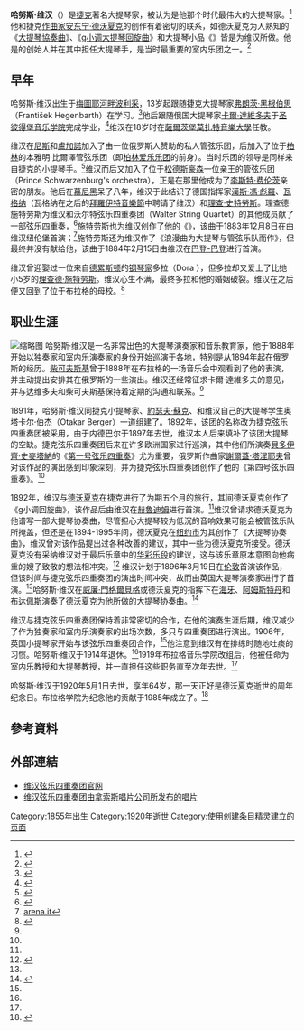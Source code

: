 {{Infobox Musical artist <!-- See Wikipedia:WikiProject_Musicians -->
| Name                = 哈努斯·维汉<br>Hanuš Wihan
| Img                 = File:Hanuš Wihan.jpg
| Img_capt            = 
| Img_size            = 
| Landscape           = 
| Background          = 演奏者
| 出生日期               = {{birth date|1855|6|5}}<br>{{flag|Austrian Empire}}[[梅圖耶河畔波利采|梅圖耶河畔波利采]]
| 逝世日期               = {{death date and age|1920|5|1|1855|6|5}}<br>{{flag|Czechoslovakia}}[[布拉格|布拉格]]
| Instrument          = [[大提琴|大提琴]]
| Voice_type          = 
| Genre               = 
| Occupation          = 大提琴家
}}

'''哈努斯·维汉'''（{{lang-en|Hanuš Wihan}}）是[[捷克|捷克]]著名大提琴家，被认为是他那个时代最伟大的大提琴家。<ref name=quartet>{{Cite web |url=http://www.wihanquartet.com/biographs/Wihanpop.html |title=Wihan Quartet |access-date=2021-04-10 |archive-date=2008-12-23 |archive-url=https://web.archive.org/web/20081223103451/http://www.wihanquartet.com/biographs/Wihanpop.html |dead-url=yes }}</ref>他和捷克[[作曲家|作曲家]][[安东宁·德沃夏克|安东宁·德沃夏克]]的创作有着密切的联系，如德沃夏克为人熟知的《[[大提琴協奏曲_(德沃夏克)|大提琴協奏曲]]》、《[[g小调大提琴回旋曲_(德沃夏克)|g小调大提琴回旋曲]]》和大提琴小品《{{link-en|寂静的森林|Silent Woods}}》皆是为维汉所做。他是{{link-en|捷克弦乐四重奏团|Czech String Quartet}}的创始人并在其中担任大提琴手，是当时最重要的室内乐团之一。<ref>{{cite news |title=The King of the Cello Repertoire |url=https://coloradomusicfestival.org/the-king-of-the-cello-repertoire/ |accessdate=2021-04-10 |work=Colorado Music Festival |date=July 31, 2018 |archive-date=2021-04-10 |archive-url=https://web.archive.org/web/20210410232932/https://coloradomusicfestival.org/the-king-of-the-cello-repertoire/ |dead-url=no }}</ref>

== 早年 ==
哈努斯·维汉出生于[[梅圖耶河畔波利采|梅圖耶河畔波利采]]，13岁起跟随捷克大提琴家[[弗朗茨·黑根伯思|弗朗茨·黑根伯思]]（František Hegenbarth）在{{link-en|布拉格音乐学院|Prague Conservatory}}学习。<ref name=campbell>{{Cite web |url=https://books.google.com/books?id=44-BX0GpoxwC&pg=PA57&lpg=PA57&dq=hanus+wihan&source=bl&ots=gWMbl14aWk&sig=7LNB5Yg0516FpNJXng64Nqr3pVs&hl=en&ei=Kam8SaTBL5im6wPTuP3qBA&sa=X&oi=book_result&resnum=3&ct=result#PPA58,M1 |title=Margaret Campbell, The Great Cellists |access-date=2021-04-11 |archive-date=2021-04-11 |archive-url=https://web.archive.org/web/20210411230852/https://books.google.com/books?id=44-BX0GpoxwC&pg=PA57&lpg=PA57&dq=hanus+wihan&source=bl&ots=gWMbl14aWk&sig=7LNB5Yg0516FpNJXng64Nqr3pVs&hl=en&ei=Kam8SaTBL5im6wPTuP3qBA&sa=X&oi=book_result&resnum=3&ct=result#PPA58,M1 |dead-url=no }}</ref>他后跟随俄国大提琴家[[卡爾·尤利耶維奇·達維多夫|卡爾·達維多夫]]于[[圣彼得堡音乐学院|圣彼得堡音乐学院]]完成学业，<ref name=maisky>{{Cite web |url=http://www2.deutschegrammophon.com/special/insights.htms?ID=maisky-morgen |title=Maisky-Gililov |access-date=2021-04-11 |archive-date=2011-07-09 |archive-url=https://web.archive.org/web/20110709020022/http://www.deutschegrammophon.com/special/insights.htms?ID=maisky-morgen |dead-url=yes }}</ref>维汉在18岁时在[[薩爾茨堡莫扎特音樂大學|薩爾茨堡莫扎特音樂大學]]任教。

维汉在[[尼斯|尼斯]]和[[盧加諾|盧加諾]]加入了由一位俄罗斯人赞助的私人管弦乐团，后加入了位于[[柏林|柏林]]的本雅明·比爾澤管弦乐团（即[[柏林爱乐乐团|柏林爱乐乐团]]的前身）。当时乐团的领导是同样来自捷克的小提琴手{{link-en|卡雷尔·哈利什|Karel Halíř}}。<ref name=wihan>{{Cite web |url=http://www.cellist.nl/database/showcellist.asp?id=682 |title=www.cellist.nl |access-date=2021-04-11 |archive-date=2013-10-29 |archive-url=https://web.archive.org/web/20131029212110/http://www.cellist.nl/database/showcellist.asp?id=682 |dead-url=no }}</ref>维汉而后又加入了位于[[松德斯豪森|松德斯豪森]]一位亲王的管弦乐团（Prince Schwarzenburg's orchestra），正是在那里他成为了[[李斯特·费伦茨|李斯特·费伦茨]]亲密的朋友。他后在[[慕尼黑|慕尼黑]]呆了八年，维汉于此结识了德国指挥家[[漢斯·馮·彪羅|漢斯·馮·彪羅]]、[[理察·華格納|瓦格纳]]（瓦格纳在之后的[[拜羅伊特音樂節|拜羅伊特音樂節]]中聘请了维汉）和[[理查·史特勞斯|理查·史特勞斯]]。理查德·施特劳斯为维汉和沃尔特弦乐四重奏团（Walter String Quartet）的其他成员献了一部弦乐四重奏，<ref>{{Cite web |url=http://imslp.org/wiki/String_Quartet_in_A_major,_Op.2_(Strauss,_Richard) |title=IMSLP |access-date=2021-04-11 |archive-date=2021-05-07 |archive-url=https://web.archive.org/web/20210507145749/https://imslp.org/wiki/String_Quartet_in_A_major,_Op.2_(Strauss,_Richard) |dead-url=no }}</ref>施特劳斯也为维汉创作了他的《{{link-en|大提琴奏鸣曲 (施特劳斯)|Cello Sonata (Strauss)|大提琴奏鸣曲}}》，该曲于1883年12月8日在由维汉纽伦堡首演；<ref>[http://www.arena.it/en-US/PersonnelDetailen.html?idpersonnel=89 arena.it]</ref>施特劳斯还为维汉作了《浪漫曲为大提琴与管弦乐队而作》，但最终并没有献给他，该曲于1884年2月15日由维汉在[[巴登-巴登|巴登-巴登]]进行首演。

维汉曾迎娶过一位来自[[德累斯顿|德累斯顿]]的[[钢琴家|钢琴家]]多拉（Dora ），但多拉却又爱上了比她小5岁的[[理查德·施特劳斯|理查德·施特劳斯]]。维汉心生不满，最终多拉和他的婚姻破裂。维汉在之后便又回到了位于布拉格的母校。<ref>{{Cite web |url=https://books.google.com/books?id=0MFx0rA4tdgC&pg=PA37&lpg=PA37&dq=hanus+wihan&source=bl&ots=ADi5N5Rosj&sig=u8Ru6NRHxcKIwjh7qRlMYSDA80U&hl=en&ei=JLG8SdrAL4bAkAXOzcm0CA&sa=X&oi=book_result&resnum=1&ct=result#PPA37,M1 |title=Michael Kennedy, Richard Strauss |access-date=2021-04-11 |archive-date=2021-04-11 |archive-url=https://web.archive.org/web/20210411203803/https://books.google.com/books?id=0MFx0rA4tdgC&pg=PA37&lpg=PA37&dq=hanus+wihan&source=bl&ots=ADi5N5Rosj&sig=u8Ru6NRHxcKIwjh7qRlMYSDA80U&hl=en&ei=JLG8SdrAL4bAkAXOzcm0CA&sa=X&oi=book_result&resnum=1&ct=result#PPA37,M1 |dead-url=no }}</ref>

== 职业生涯 ==
[[File:Czech_Quartet243.jpg|缩略图]]
哈努斯·维汉是一名非常出色的大提琴演奏家和音乐教育家，他于1888年开始以独奏家和室内乐演奏家的身份开始巡演于各地，特别是从1894年起在俄罗斯的经历。[[柴可夫斯基|柴可夫斯基]]曾于1888年在布拉格的一场音乐会中观看到了他的表演，并主动提出安排其在俄罗斯的一些演出。维汉还经常征求卡爾·達維多夫的意见，并与达维多夫和柴可夫斯基保持着定期的沟通和联系。<ref name=wihan/>

1891年，哈努斯·维汉同捷克小提琴家{{link-en|卡雷尔·霍夫曼|Karel Hoffmann}}、[[約瑟夫·蘇克_(作曲家)|約瑟夫·蘇克]]、{{link-en|奥斯卡·内德巴尔|Oskar Nedbal}}和维汉自己的大提琴学生奥塔卡尔·伯杰（Otakar Berger）一道组建了{{link-en|波西米亚弦乐四重奏团|Bohemian Quartet}}。1892年，该团的名称改为捷克弦乐四重奏团被采用，由于内德巴尔于1897年去世，维汉本人后来填补了该团大提琴的空缺。捷克弦乐四重奏团后来在许多欧洲国家进行巡演，其中他们所演奏[[貝多伊齊·史麥塔納|貝多伊齊·史麥塔納]]的《[[第一号弦乐四重奏_(斯美塔那)|第一号弦乐四重奏]]》尤为重要，俄罗斯作曲家[[謝爾蓋·伊萬諾維奇·塔涅耶夫|謝爾蓋·塔涅耶夫]]曾对该作品的演出感到印象深刻，并为捷克弦乐四重奏团创作了他的《第四号弦乐四重奏》。<ref name=wihan/>

1892年，维汉与[[德沃夏克|德沃夏克]]在捷克进行了为期五个月的旅行，其间德沃夏克创作了《g小调回旋曲》，该作品后由维汉在[[赫魯迪姆|赫魯迪姆]]进行首演。<ref name=quartet/>维汉曾请求德沃夏克为他谱写一部大提琴协奏曲，尽管担心大提琴较为低沉的音响效果可能会被管弦乐队所掩盖，但还是在1894-1995年间，德沃夏克在[[纽约市|纽约市]]为其创作了《大提琴协奏曲》，维汉曾对该作品提出过各种改善的建议，其中一些为德沃夏克所接受。德沃夏克没有采纳维汉对于最后乐章中的[[华彩乐段|华彩乐段]]的建议，这与该乐章原本意图向他病重的嫂子致敬的想法相冲突。<ref name=bso>{{Cite web |url=http://www.bso.org/images/program_notes/20081113.pdf |title=Boston Symphony Orchestra program notes |access-date=2009-03-15 |archive-url=https://web.archive.org/web/20100924135615/http://bso.org/images/program_notes/20081113.pdf |archive-date=2010-09-24 |dead-url=no }}</ref> 维汉计划于1896年3月19日在[[伦敦|伦敦]]首演该作品，但该时间与捷克弦乐四重奏团的演出时间冲突，故而由英国大提琴演奏家{{link-en|利奥·斯特恩|Leo Stern}}进行了首演。<ref name=campbell/>哈努斯·维汉在[[威廉·門格爾貝格|威廉·門格爾貝格]]或德沃夏克的指挥下在[[海牙|海牙]]、[[阿姆斯特丹|阿姆斯特丹]]和[[布达佩斯|布达佩斯]]演奏了德沃夏克为他所做的大提琴协奏曲。<ref>{{Cite web |url=http://www.cello.org/Newsletter/Articles/fingers/fingers.htm |title=Dimitry Markevitch, Some Thoughts on More Rational Cello Fingerings |access-date=2021-04-11 |archive-date=2021-04-11 |archive-url=https://web.archive.org/web/20210411204616/http://www.cello.org/Newsletter/Articles/fingers/fingers.htm |dead-url=no }}</ref>

维汉与捷克弦乐四重奏团保持着非常密切的合作，在他的演奏生涯后期，维汉减少了作为独奏家和室内乐演奏家的出场次数，多只与四重奏团进行演出。1906年，英国小提琴家{{link-en|莱昂内尔·泰蒂斯|Lionel Tertis}}开始与该弦乐四重奏团合作，<ref name=maisky/>他注意到维汉有在排练时随地吐痰的习惯。哈努斯·维汉于1914年退休。<ref name=quartet/>1919年布拉格音乐学院改组后，他被任命为室内乐教授和大提琴教授，并一直担任这些职务直至次年去世。<ref name=wihan/>

哈努斯·维汉于1920年5月1日去世，享年64岁，那一天正好是德沃夏克逝世的周年纪念日。布拉格学院为纪念他的贡献于1985年成立了{{link-en|维汉四重奏团|Wihan Quartet}}。<ref>{{Cite web |url=http://www.wihanquartet.com/quarnews/2007/01/new-dvd-and-reviews-january-07.html |title=Wihan Quartet News |access-date=2021-04-11 |archive-date=2008-07-24 |archive-url=https://web.archive.org/web/20080724024110/http://www.wihanquartet.com/quarnews/2007/01/new-dvd-and-reviews-january-07.html |dead-url=no }}</ref>

== 參考資料 ==
{{Reflist|2}}

== 外部連結 ==
* [http://www.wihanquartet.co.uk/ 维汉弦乐四重奏团官网]{{Wayback|url=http://www.wihanquartet.co.uk/ |date=20210411205517 }}
* [https://www.naxos.com/person/Wihan_String_Quartet/57768.htm 维汉弦乐四重奏团由拿索斯唱片公司所发布的唱片]

[[Category:1855年出生|Category:1855年出生]]
[[Category:1920年逝世|Category:1920年逝世]]
[[Category:使用创建条目精灵建立的页面|Category:使用创建条目精灵建立的页面]]